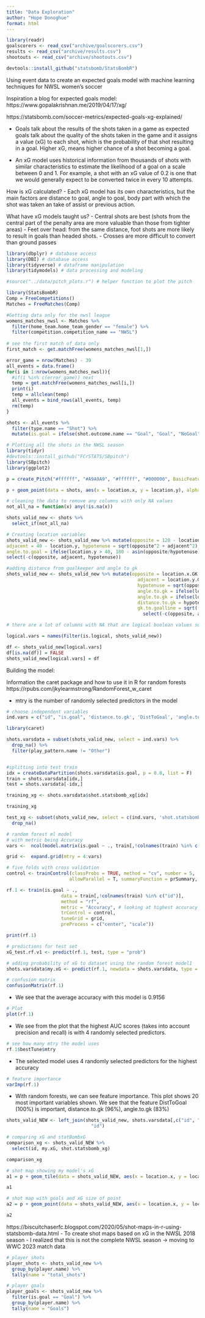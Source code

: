 ```yaml
---
title: "Data Exploration"
author: "Hope Donoghue"
format: html
---
```


```r
library(readr)
goalscorers <- read_csv("archive/goalscorers.csv")
results <- read_csv("archive/results.csv")
shootouts <- read_csv("archive/shootouts.csv")
```

```r
devtools::install_github("statsbomb/StatsBombR")
```

Using event data to create an expected goals model with machine learning techniques for NWSL women's soccer

Inspiration a blog for expected goals model: https://www.gopalakrishnan.me/2019/04/17/xg/

https://statsbomb.com/soccer-metrics/expected-goals-xg-explained/ 

- Goals talk about the results of the shots taken in a game as expected goals talk about the quality of the shots taken in the game and it assigns a value (xG) to each shot, which is the probability of that shot resulting in a goal. Higher xG, means higher chance of a shot becoming a goal. 

- An xG model uses historical information from thousands of shots with similar characteristics to estimate the likelihood of a goal on a scale between 0 and 1.
For example, a shot with an xG value of 0.2 is one that we would generally expect to be converted twice in every 10 attempts.

How is xG calculated?
- Each xG model has its own characteristics, but the main factors are distance to goal, angle to goal, body part with which the shot was taken an take of assist or previous action. 

What have xG models taught us?
- Central shots are best (shots from the central part of the penalty area are more valuable than those from tighter areas)
- Feet over head: from the same distance, foot shots are more likely to result in goals than headed shots. 
- Crosses are more difficult to convert than ground passes


```r
library(dbplyr) # database access
library(DBI) # database access
library(tidyverse) # dataframe manipulation
library(tidymodels) # data processing and modeling

#source("../data/pitch_plots.r") # helper function to plot the pitch
```

```r
library(StatsBombR)
Comp = FreeCompetitions()
Matches = FreeMatches(Comp)

#Getting data only for the nwsl league
womens_matches_nwsl <- Matches %>%
  filter(home_team.home_team_gender == "female") %>%
  filter(competition.competition_name == "NWSL")
  
# see the first match of data only 
first_match <- get.matchFree(womens_matches_nwsl[1,])

error_game = nrow(Matches) - 39
all_events = data.frame()
for(i in 1:nrow(womens_matches_nwsl)){
  #if(i %in% c(error_game)) next
  temp = get.matchFree(womens_matches_nwsl[i,])
  print(i)
  temp = allclean(temp)
  all_events = bind_rows(all_events, temp)
  rm(temp)
}
```

```r
shots <- all_events %>%
  filter(type.name == "Shot") %>%
  mutate(is.goal = ifelse(shot.outcome.name == "Goal", "Goal", "NoGoal"))
```


```r
# Plotting all the shots in the NWSL season
library(tidyr)
#devtools::install_github("FCrSTATS/SBpitch")
library(SBpitch)
library(ggplot2)

p = create_Pitch("#ffffff", "#A9A9A9", "#ffffff", "#000000", BasicFeatures = FALSE, goaltype = "box")

p + geom_point(data = shots, aes(x = location.x, y = location.y), alpha = 0.2, size = 2.5, shape = 16) + theme_void() + labs(title = "Shot Location in NWSL 2018 Season")
```


```r
# cleaning the data to remove any columns with only NA values
not_all_na = function(x) any(!is.na(x))
```

```r
shots_valid_new <- shots %>%
  select_if(not_all_na)
```

```r
# Creating location variables
shots_valid_new <- shots_valid_new %>% mutate(opposite = 120 - location.x,
adjacent = 40 - location.y, hypotenuse = sqrt(opposite^2 + adjacent^2),
angle.to.goal = ifelse(location.y > 40, 180 - asin(opposite/hypotenuse)*180/3.14, asin(opposite/hypotenuse)*180/3.14), distance.to.goal = hypotenuse) %>%
select(-c(opposite, adjacent, hypotenuse))
```


```r
#adding distance from goalkeeper and angle to gk
shots_valid_new <- shots_valid_new %>% mutate(opposite = location.x.GK - location.x,
                                                adjacent = location.y.GK - location.y,
                                                hypotenuse = sqrt(opposite^2 + adjacent^2),
                                                angle.to.gk = ifelse(location.y > location.y.GK, 180 - asin(opposite/hypotenuse)*180/3.14, asin(opposite/hypotenuse)*180/3.14),
                                                angle.to.gk = ifelse(location.x > location.x.GK & location.y < location.y.GK, 270 - asin(opposite/hypotenuse)*180/3.14, angle.to.gk),
                                                distance.to.gk = hypotenuse,
                                                gk.to.goalline = sqrt((120 - location.x.GK)^2 + (40 - location.y.GK)^2)) %>%
                                                  select(-c(opposite, adjacent, hypotenuse))
```

```r
# there are a lot of columns with NA that are logical boolean values so replace with FALSE

logical.vars = names(Filter(is.logical, shots_valid_new))

df <- shots_valid_new[logical.vars]
df[is.na(df)] = FALSE
shots_valid_new[logical.vars] = df

```


Building the model:

Information the caret package and how to use it in R for random forests
https://rpubs.com/jkylearmstrong/RandomForest_w_caret

- mtry is the number of randomly selected predictors in the model 

```r
# choose independent variables
ind.vars = c("id", "is.goal", 'distance.to.gk', 'DistToGoal', 'angle.to.gk', 'AngleToGoal', 'gk.to.goalline', 'play_pattern.name','shot.body_part.name', 'shot.type.name', 'shot.technique.name')
```

```r
library(caret) 

shots.varsdata = subset(shots_valid_new, select = ind.vars) %>%
  drop_na() %>%
  filter(play_pattern.name != "Other")


#splitting into test train
idx = createDataPartition(shots.varsdata$is.goal, p = 0.8, list = F)
train = shots.varsdata[idx,]
test = shots.varsdata[-idx,]
```

```r
training_xg <- shots.varsdata$shot.statsbomb_xg[idx]

training_xg

test_xg <- subset(shots_valid_new, select = c(ind.vars, 'shot.statsbomb_xg')) %>%
  drop_na()
```


```r
# random forest ml model 
# with metric being Accuracy 
vars <-  ncol(model.matrix(is.goal ~ ., train[,!colnames(train) %in% c("id")])) - 2

grid <-  expand.grid(mtry = 4:vars)

# five folds with cross validation 
control <- trainControl(classProbs = TRUE, method = "cv", number = 5,
                       allowParallel = T, summaryFunction = prSummary, savePredictions = T)

rf.1 <- train(is.goal ~ .,
                    data = train[,!colnames(train) %in% c("id")], 
                    method = "rf",
                    metric = "Accuracy", # looking at highest accuracy for metric
                    trControl = control,
                    tuneGrid = grid,
                    preProcess = c("center", "scale"))

print(rf.1)

```

```r
# predictions for test set
xG_test.rf.v1 <- predict(rf.1, test, type = "prob")
```

```r
# adding probability of xG to dataset using the random forest model1 
shots.varsdata$my.xG <- predict(rf.1, newdata = shots.varsdata, type = "prob")
```

```r
# confusion matrix
confusionMatrix(rf.1)
```
- We see that the average accuracy with this model is 0.9156

```r
# Plot 
plot(rf.1)
```
- We see from the plot that the highest AUC scores (takes into account precision and recall) is with 4 randomly selected predictors. 

```r
# see how many mtry the model uses
rf.1$bestTune$mtry
```
- The selected model uses 4 randomly selected predictors for the highest accuracy

```r
# feature importance 
varImp(rf.1)
```
- With random forests, we can see feature importance. This plot shows 20 most important variables shown. We see that the feature DistToGoal (100%) is important, distance.to.gk (96%), angle.to.gk (83%)


```r
shots_valid_NEW <- left_join(shots_valid_new, shots.varsdata[,c("id", "my.xG")], by = 
                               "id")
```

```r
# comparing xG and statBombxG
comparison_xg <- shots_valid_NEW %>%
  select(id, my.xG, shot.statsbomb_xg)

comparison_xg
```

```r
# shot map showing my model's xG
a1 = p + geom_tile(data = shots_valid_NEW, aes(x = location.x, y = location.y, fill = my.xG$Goal)) + scale_fill_gradient(low = "blue", high = "red") + labs(fill = "xG", title = "Expected Goals Model NWSL 2018 Season")

a1
```


```r
# shot map with goals and xG size of point
a2 = p + geom_point(data = shots_valid_NEW, aes(x = location.x, y = location.y, size = my.xG$Goal, color = shot.outcome.name == "Goal")) + labs(size = "xG", color = "Goal?")

a2
```

https://biscuitchaserfc.blogspot.com/2020/05/shot-maps-in-r-using-statsbomb-data.html
- To create shot maps based on xG in the NWSL 2018 season
- I realized that this is not the complete NWSL season -> moving to WWC 2023 match data

```r
# player shots
player_shots <- shots_valid_new %>%
  group_by(player.name) %>%
  tally(name = "total_shots")
```

```r
# player goals
player_goals <- shots_valid_new %>%
  filter(is.goal == "Goal") %>%
  group_by(player.name) %>%
  tally(name = "Goals")
```

